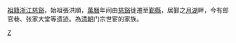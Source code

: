 [[祖籍|祖籍]][[浙江等處承宣布政使司|浙江]][[慈谿縣|慈谿]]，始祖張洪順，[[萬曆|萬曆]]年间由[[慈谿縣|慈谿]]徙遷至[[鄞縣|鄞縣]]，居鄞之[[月湖|月湖]]畔，今有郎官巷、张家大堂等遗迹。為[[清朝|清朝]]门宗世宦的家族。

[[Category:鄞縣人|Z]]